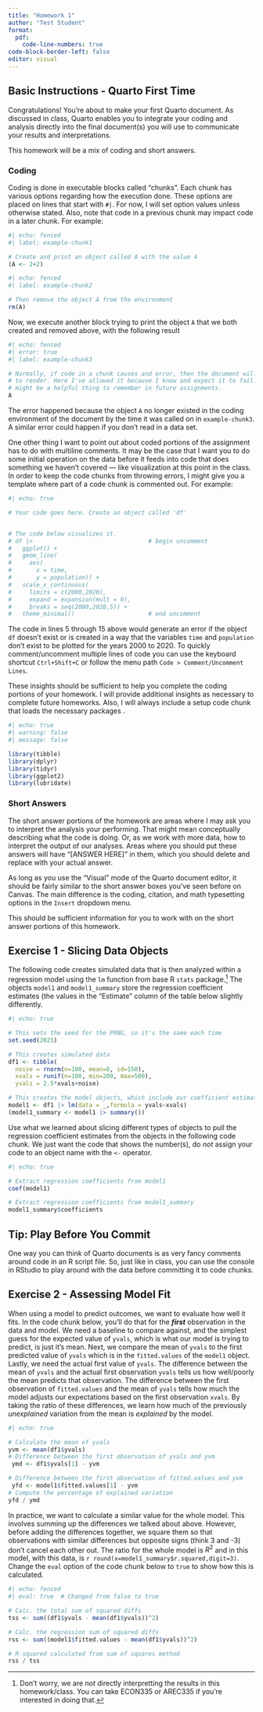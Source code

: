 ---
title: "Homework 1"
author: "Test Student"
format:
  pdf:
    code-line-numbers: true
code-block-border-left: false
editor: visual
---

## Basic Instructions - Quarto First Time

Congratulations! You're about to make your first Quarto document. As discussed in class, Quarto enables you to integrate your coding and analysis directly into the final document(s) you will use to communicate your results and interpretations.

This homework will be a mix of coding and short answers.

### Coding

Coding is done in executable blocks called "chunks". Each chunk has various options regarding how the execution done. These options are placed on lines that start with `#|`. For now, I will set option values unless otherwise stated. Also, note that code in a previous chunk may impact code in a later chunk. For example:

```{r}
#| echo: fenced
#| label: example-chunk1

# Create and print an object called A with the value 4
(A <- 2+2)
```

```{r}
#| echo: fenced
#| label: example-chunk2

# Then remove the object A from the environment
rm(A)
```

Now, we execute another block trying to print the object `A` that we both created and removed above, with the following result

```{r}
#| echo: fenced
#| error: true
#| label: example-chunk3

# Normally, if code in a chunk causes and error, then the document will not
# to render. Here I've allowed it because I know and expect it to fail. This
# might be a helpful thing to remember in future assignments.
A
```

The error happened because the object `A` no longer existed in the coding environment of the document by the time it was called on in `example-chunk3`. A similar error could happen if you don't read in a data set.

One other thing I want to point out about coded portions of the assignment has to do with multiline comments. It may be the case that I want you to do some initial operation on the data before it feeds into code that does something we haven't covered --- like visualization at this point in the class. In order to keep the code chunks from throwing errors, I might give you a template where part of a code chunk is commented out. For example:

```{r}
#| echo: true

# Your code goes here. Create an object called 'df'


# The code below visualizes it.
# df |>                                 # begin uncomment         
#   ggplot() +
#   geom_line(
#     aes(
#       x = time,
#       y = population)) +
#   scale_x_continuous(
#     limits = c(2000,2020),
#     expand = expansion(mult = 0),
#     breaks = seq(2000,2020,5)) +
#   theme_minimal()                     # end uncomment
```

The code in lines 5 through 15 above would generate an error if the object `df` doesn't exist or is created in a way that the variables `time` and `population` don't exist to be plotted for the years 2000 to 2020. To quickly comment/uncomment multiple lines of code you can use the keyboard shortcut `Ctrl+Shift+C` or follow the menu path `Code > Comment/Uncomment Lines`.

These insights should be sufficient to help you complete the coding portions of your homework. I will provide additional insights as necessary to complete future homeworks. Also, I will always include a setup code chunk that loads the necessary packages .

```{r}
#| echo: true
#| warning: false
#| message: false

library(tibble)
library(dplyr)
library(tidyr)
library(ggplot2)
library(lubridate)
```

### Short Answers

The short answer portions of the homework are areas where I may ask you to interpret the analysis your performing. That might mean conceptually describing what the code is doing. Or, as we work with more data, how to interpret the output of our analyses. Areas where you should put these answers will have "\[ANSWER HERE\]" in them, which you should delete and replace with your actual answer.

As long as you use the "Visual" mode of the Quarto document editor, it should be fairly similar to the short answer boxes you've seen before on Canvas. The main difference is the coding, citation, and math typesetting options in the `Insert` dropdown menu.

This should be sufficient information for you to work with on the short answer portions of this homework.

## Exercise 1 - Slicing Data Objects

The following code creates simulated data that is then analyzed within a regression model using the `lm` function from base R `stats` package.[^1] The objects `model1` and `model1_summary` store the regression coefficient estimates (the values in the "Estimate" column of the table below slightly differently.

[^1]: Don't worry, we are *not* directly interpretting the results in this homework/class. You can take ECON335 or AREC335 if you're interested in doing that.

```{r}
#| echo: true

# This sets the seed for the PRNG, so it's the same each time
set.seed(2025)

# This creates simulated data
df1 <- tibble(
  noise = rnorm(n=100, mean=0, sd=150),
  xvals = runif(n=100, min=200, max=500),
  yvals = 2.5*xvals+noise)

# This creates the model objects, which include our coefficient estimates
model1 <- df1 |> lm(data = _,formula = yvals~xvals)
(model1_summary <- model1 |> summary())
```

Use what we learned about slicing different types of objects to pull the regression coefficient estimates from the objects in the following code chunk. We just want the code that shows the number(s), do *not* assign your code to an object name with the `<-` operator.

```{r}
#| echo: true

# Extract regression coefficients from model1
coef(model1)

# Extract regression coefficients from model1_summary
model1_summary$coefficients
```

::: callout-tip
## Tip: Play Before You Commit

One way you can think of Quarto documents is as very fancy comments around code in an R script file. So, just like in class, you can use the console in RStudio to play around with the data before committing it to code chunks.
:::

## Exercise 2 - Assessing Model Fit

When using a model to predict outcomes, we want to evaluate how well it fits. In the code chunk below, you'll do that for the ***first*** observation in the data and model. We need a baseline to compare against, and the simplest guess for the expected value of `yvals`, which is what our model is trying to predict, is just it's mean. Next, we compare the mean of `yvals` to the first predicted value of `yvals` which is in the `fitted.values` of the `model1` object. Lastly, we need the actual first value of `yvals`. The difference between the mean of `yvals` and the actual first observation `yvals` tells us how well/poorly the mean predicts that observation. The difference between the first observation of `fitted.values` and the mean of `yvals` tells how much the model adjusts our expectations based on the first observation `xvals`. By taking the ratio of these differences, we learn how much of the previously *unexplained* variation from the mean is *explained* by the model.

```{r}
#| echo: true

# Calculate the mean of yvals
yvm <- mean(df1$yvals)
# Difference between the first observation of yvals and yvm
 ymd <- df1$yvals[1] - yvm

# Difference between the first observation of fitted.values and yvm
 yfd <- model1$fitted.values[1] - yvm
# Compute the percentage of explained variation
yfd / ymd
```

In practice, we want to calculate a similar value for the whole model. This involves summing up the differences we talked about above. However, before adding the differences together, we square them so that observations with similar differences but opposite signs (think 3 and -3) don't cancel each other out. The ratio for the whole model is $R^2$ and in this model, with this data, is `r round(x=model1_summary$r.squared,digit=3)`. Change the `eval` option of the code chunk below to `true` to show how this is calculated.

```{r}
#| echo: fenced
#| eval: true  # Changed from false to true

# Calc. the total sum of squared diffs
tss <- sum((df1$yvals - mean(df1$yvals))^2)

# Calc. the regression sum of squared diffs
rss <- sum((model1$fitted.values - mean(df1$yvals))^2)

# R-squared calculated from sum of squares method
rss / tss

```
